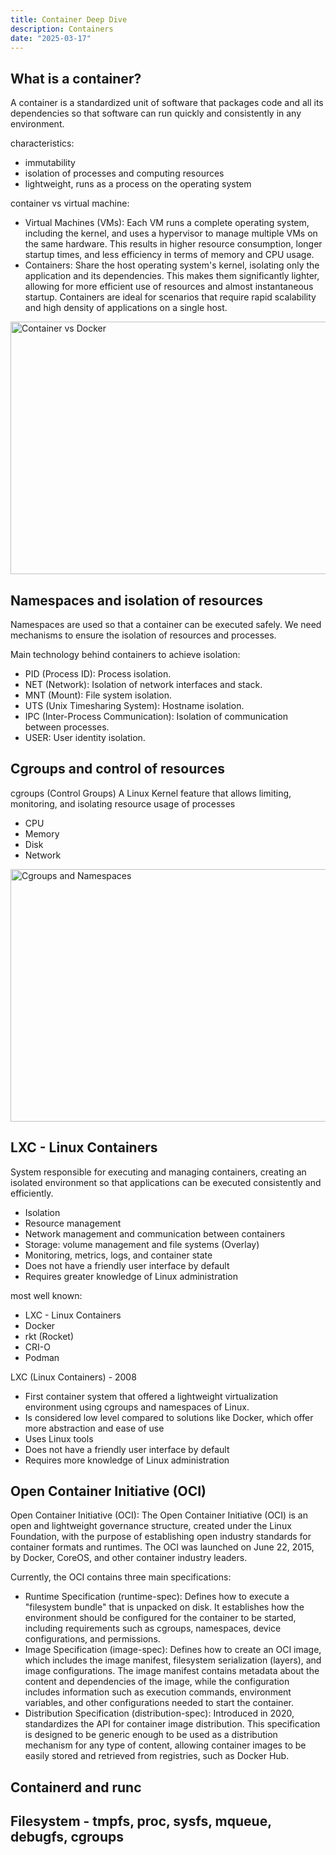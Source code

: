 ```yaml
---
title: Container Deep Dive
description: Containers
date: "2025-03-17"
---
```


## What is a container?

A container is a standardized unit of software that packages code and all its dependencies so that software can run quickly and consistently in any environment.

characteristics:

- immutability
- isolation of processes and computing resources
- lightweight, runs as a process on the operating system

container vs virtual machine:

- Virtual Machines (VMs): Each VM runs a complete operating system, including the kernel, and uses a hypervisor to manage multiple VMs on the same hardware. This results in higher resource consumption, longer startup times, and less efficiency in terms of memory and CPU usage.
- Containers: Share the host operating system's kernel, isolating only the application and its dependencies. This makes them significantly lighter, allowing for more efficient use of resources and almost instantaneous startup. Containers are ideal for scenarios that require rapid scalability and high density of applications on a single host.

<Image
  src="/vmxdocker.png"
  width="718"
  height="404"
  alt="Container vs Docker"
/>

## Namespaces and isolation of resources

Namespaces are used so that a container can be executed safely. We need mechanisms to ensure the isolation of resources and processes.

Main technology behind containers to achieve isolation:

- PID (Process ID): Process isolation.
- NET (Network): Isolation of network interfaces and stack.
- MNT (Mount): File system isolation.
- UTS (Unix Timesharing System): Hostname isolation.
- IPC (Inter-Process Communication): Isolation of communication between processes.
- USER: User identity isolation.

## Cgroups and control of resources

cgroups (Control Groups)
A Linux Kernel feature that allows limiting, monitoring, and isolating resource usage of processes

- CPU
- Memory
- Disk
- Network

<Image
  src="/cgroup.png"
  width="718"
  height="404"
  alt="Cgroups and Namespaces"
/>

## LXC - Linux Containers

System responsible for executing and managing containers, creating an isolated environment so that applications can be executed consistently and efficiently.

- Isolation
- Resource management
- Network management and communication between containers
- Storage: volume management and file systems (Overlay)
- Monitoring, metrics, logs, and container state
- Does not have a friendly user interface by default
- Requires greater knowledge of Linux administration

most well known:

- LXC - Linux Containers
- Docker
- rkt (Rocket)
- CRI-O
- Podman

LXC (Linux Containers) - 2008

- First container system that offered a lightweight virtualization environment using cgroups and namespaces of Linux.
- Is considered low level compared to solutions like Docker, which offer more abstraction and ease of use
- Uses Linux tools
- Does not have a friendly user interface by default
- Requires more knowledge of Linux administration

## Open Container Initiative (OCI)

Open Container Initiative (OCI):
The Open Container Initiative (OCI) is an open and lightweight governance structure, created under the Linux Foundation, with the purpose of establishing open industry standards for container formats and runtimes. The OCI was launched on June 22, 2015, by Docker, CoreOS, and other container industry leaders.

Currently, the OCI contains three main specifications:

+ Runtime Specification (runtime-spec): Defines how to execute a "filesystem bundle" that is unpacked on disk. It establishes how the environment should be configured for the container to be started, including requirements such as cgroups, namespaces, device configurations, and permissions.
+ Image Specification (image-spec): Defines how to create an OCI image, which includes the image manifest, filesystem serialization (layers), and image configurations. The image manifest contains metadata about the content and dependencies of the image, while the configuration includes information such as execution commands, environment variables, and other configurations needed to start the container.
+ Distribution Specification (distribution-spec): Introduced in 2020, standardizes the API for container image distribution. This specification is designed to be generic enough to be used as a distribution mechanism for any type of content, allowing container images to be easily stored and retrieved from registries, such as Docker Hub.

## Containerd and runc

## Filesystem - tmpfs, proc, sysfs, mqueue, debugfs, cgroups
